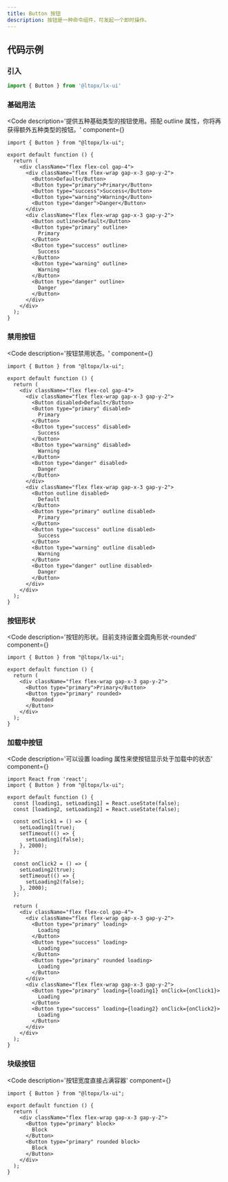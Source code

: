 ```yaml
---
title: Button 按钮
description: 按钮是一种命令组件，可发起一个即时操作。
---
```



## 代码示例

### 引入

```js copy
import { Button } from '@ltopx/lx-ui'
```

### 基础用法

<Code 
  description='提供五种基础类型的按钮使用。搭配 outline 属性，你将再获得额外五种类型的按钮。' 
  component={<Basic />}
>
  ```tsx filename="Button.tsx" copy
  import { Button } from "@ltopx/lx-ui";

  export default function () {
    return (
      <div className="flex flex-col gap-4">
        <div className="flex flex-wrap gap-x-3 gap-y-2">
          <Button>Default</Button>
          <Button type="primary">Primary</Button>
          <Button type="success">Success</Button>
          <Button type="warning">Warning</Button>
          <Button type="danger">Danger</Button>
        </div>
        <div className="flex flex-wrap gap-x-3 gap-y-2">
          <Button outline>Default</Button>
          <Button type="primary" outline>
            Primary
          </Button>
          <Button type="success" outline>
            Success
          </Button>
          <Button type="warning" outline>
            Warning
          </Button>
          <Button type="danger" outline>
            Danger
          </Button>
        </div>
      </div>
    );
  }
  ```
</Code>

### 禁用按钮

<Code 
  description='按钮禁用状态。' 
  component={<Disabled />}
>
  ```tsx filename="Button.tsx" copy
  import { Button } from "@ltopx/lx-ui";

  export default function () {
    return (
      <div className="flex flex-col gap-4">
        <div className="flex flex-wrap gap-x-3 gap-y-2">
          <Button disabled>Default</Button>
          <Button type="primary" disabled>
            Primary
          </Button>
          <Button type="success" disabled>
            Success
          </Button>
          <Button type="warning" disabled>
            Warning
          </Button>
          <Button type="danger" disabled>
            Danger
          </Button>
        </div>
        <div className="flex flex-wrap gap-x-3 gap-y-2">
          <Button outline disabled>
            Default
          </Button>
          <Button type="primary" outline disabled>
            Primary
          </Button>
          <Button type="success" outline disabled>
            Success
          </Button>
          <Button type="warning" outline disabled>
            Warning
          </Button>
          <Button type="danger" outline disabled>
            Danger
          </Button>
        </div>
      </div>
    );
  }
  ```
</Code>

### 按钮形状

<Code 
  description='按钮的形状。目前支持设置全圆角形状-rounded' 
  component={<Shape />}
>
  ```tsx filename="Button.tsx" copy
  import { Button } from "@ltopx/lx-ui";

  export default function () {
    return (
      <div className="flex flex-wrap gap-x-3 gap-y-2">
        <Button type="primary">Primary</Button>
        <Button type="primary" rounded>
          Rounded
        </Button>
      </div>
    );
  }
  ```
</Code>

### 加载中按钮

<Code 
  description='可以设置 loading 属性来使按钮显示处于加载中的状态' 
  component={<Loading />}
>
  ```tsx filename="Button.tsx" copy
  import React from 'react';
  import { Button } from "@ltopx/lx-ui";

  export default function () {
    const [loading1, setLoading1] = React.useState(false);
    const [loading2, setLoading2] = React.useState(false);

    const onClick1 = () => {
      setLoading1(true);
      setTimeout(() => {
        setLoading1(false);
      }, 2000);
    };

    const onClick2 = () => {
      setLoading2(true);
      setTimeout(() => {
        setLoading2(false);
      }, 2000);
    };

    return (
      <div className="flex flex-col gap-4">
        <div className="flex flex-wrap gap-x-3 gap-y-2">
          <Button type="primary" loading>
            Loading
          </Button>
          <Button type="success" loading>
            Loading
          </Button>
          <Button type="primary" rounded loading>
            Loading
          </Button>
        </div>
        <div className="flex flex-wrap gap-x-3 gap-y-2">
          <Button type="primary" loading={loading1} onClick={onClick1}>
            Loading
          </Button>
          <Button type="success" loading={loading2} onClick={onClick2}>
            Loading
          </Button>
        </div>
      </div>
    );
  }
  ```
</Code>

### 块级按钮

<Code 
  description='按钮宽度直接占满容器' 
  component={<Block />}
>
  ```tsx filename="Button.tsx" copy
  import { Button } from "@ltopx/lx-ui";

  export default function () {
    return (
      <div className="flex flex-wrap gap-x-3 gap-y-2">
        <Button type="primary" block>
          Block
        </Button>
        <Button type="primary" rounded block>
          Block
        </Button>
      </div>
    );
  }
  ```
</Code>